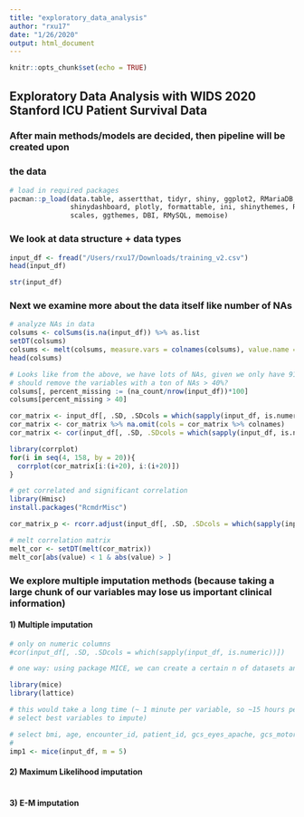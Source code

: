 ```yaml
---
title: "exploratory_data_analysis"
author: "rxu17"
date: "1/26/2020"
output: html_document
---
```


```r
knitr::opts_chunk$set(echo = TRUE)
```

## Exploratory Data Analysis with WIDS 2020 Stanford ICU Patient Survival Data
### After main methods/models are decided, then pipeline will be created upon
### the data

```r
# load in required packages
pacman::p_load(data.table, assertthat, tidyr, shiny, ggplot2, RMariaDB,
               shinydashboard, plotly, formattable, ini, shinythemes, RColorBrewer,
               scales, ggthemes, DBI, RMySQL, memoise)

```

### We look at data structure + data types
```r
input_df <- fread("/Users/rxu17/Downloads/training_v2.csv")
head(input_df)
```

```r
str(input_df)
```

### Next we examine more about the data itself like number of NAs

```r
# analyze NAs in data
colsums <- colSums(is.na(input_df)) %>% as.list
setDT(colsums)
colsums <- melt(colsums, measure.vars = colnames(colsums), value.name = "na_count")
head(colsums)
```
```r
# Looks like from the above, we have lots of NAs, given we only have 91k observations
# should remove the variables with a ton of NAs > 40%?
colsums[, percent_missing := (na_count/nrow(input_df))*100]
colsums[percent_missing > 40]
```


```r

cor_matrix <- input_df[, .SD, .SDcols = which(sapply(input_df, is.numeric))] 
cor_matrix <- cor_matrix %>% na.omit(cols = cor_matrix %>% colnames)
cor_matrix <- cor(input_df[, .SD, .SDcols = which(sapply(input_df, is.numeric))], use = "pairwise.complete.obs") %>% as.matrix
```

```r
library(corrplot)
for(i in seq(4, 158, by = 20)){
  corrplot(cor_matrix[i:(i+20), i:(i+20)])
}
```

```r
# get correlated and significant correlation
library(Hmisc)
install.packages("RcmdrMisc")

cor_matrix_p <- rcorr.adjust(input_df[, .SD, .SDcols = which(sapply(input_df, is.numeric))], use = "pairwise.complete.obs") %>% as.matrix
```


```r
# melt correlation matrix
melt_cor <- setDT(melt(cor_matrix)) 
melt_cor[abs(value) < 1 & abs(value) > ]
```

### We explore multiple imputation methods (because taking a large chunk of our variables may lose us important clinical information)

#### 1) Multiple imputation
```r
# only on numeric columns
#cor(input_df[, .SD, .SDcols = which(sapply(input_df, is.numeric))])

# one way: using package MICE, we can create a certain n of datasets and run a model on it which creates n different predictions, and then create a pooled estimate :D

library(mice)
library(lattice)

# this would take a long time (~ 1 minute per variable, so ~15 hours per model, so maybe stick with 1 imputation or 
# select best variables to impute)

# select bmi, age, encounter_id, patient_id, gcs_eyes_apache, gcs_motor_apache, gcs_verbal_apache,
# 
imp1 <- mice(input_df, m = 5)


```

#### 2) Maximum Likelihood imputation
```r

```


#### 3) E-M imputation
```r

```







